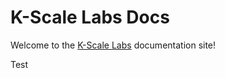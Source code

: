 # K-Scale Labs Docs

Welcome to the [K-Scale Labs](https://www.kscalelabs.com/) documentation site!

Test